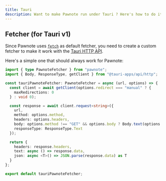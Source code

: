 ```yaml
---
title: Tauri
description: Want to make Pawnote run under Tauri ? Here's how to do it.
---
```


## Fetcher (for Tauri v1)

Since Pawnote uses [`fetch`](https://developer.mozilla.org/en-US/docs/Web/API/Fetch_API) as default fetcher, you need to create a custom fetcher to make it work with the [Tauri HTTP API](https://tauri.app/v1/api/js/http).

Here's a simple one that should always work for Pawnote:

```typescript
import { type PawnoteFetcher } from "pawnote";
import { Body, ResponseType, getClient } from "@tauri-apps/api/http";

const tauriPawnoteFetcher: PawnoteFetcher = async (url, options) => {
  const client = await getClient(options.redirect === "manual" ? {
    maxRedirections: 0
  } : void 0);

  const response = await client.request<string>({
    url,
    method: options.method,
    headers: options.headers,
    body: options.method !== "GET" && options.body ? Body.text(options.body) : void 0,
    responseType: ResponseType.Text
  });

  return {
    headers: response.headers,
    text: async () => response.data,
    json: async <T>() => JSON.parse(response.data) as T
  }
};

export default tauriPawnoteFetcher;
```
